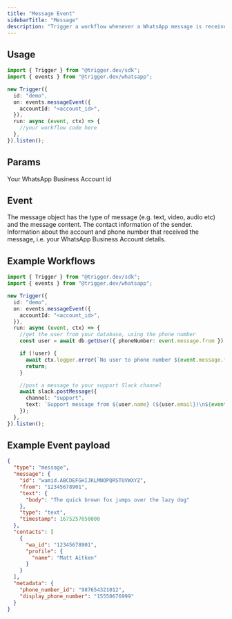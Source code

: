 ```yaml
---
title: "Message Event"
sidebarTitle: "Message"
description: "Trigger a workflow whenever a WhatsApp message is received in your WhatsApp Business Account"
---
```


## Usage

```ts
import { Trigger } from "@trigger.dev/sdk";
import { events } from "@trigger.dev/whatsapp";

new Trigger({
  id: "demo",
  on: events.messageEvent({
    accountId: "<account_id>",
  }),
  run: async (event, ctx) => {
    //your workflow code here
  },
}).listen();
```

## Params

<ParamField path="accountId" type="string" required={true}>
  Your WhatsApp Business Account id
</ParamField>

## Event

<ResponseField name="message" type="object" required={true}>
  The message object has the type of message (e.g. text, video, audio etc) and
  the message content.
</ResponseField>

<ResponseField name="contacts" type="object" required={true}>
  The contact information of the sender.
</ResponseField>

<ResponseField name="metadata" type="object" required={true}>
  Information about the account and phone number that received the message, i.e.
  your WhatsApp Business Account details.
</ResponseField>

## Example Workflows

<CodeGroup>

```typescript post a message to your support Slack channel
import { Trigger } from "@trigger.dev/sdk";
import { events } from "@trigger.dev/whatsapp";

new Trigger({
  id: "demo",
  on: events.messageEvent({
    accountId: "<account_id>",
  }),
  run: async (event, ctx) => {
    //get the user from your database, using the phone number
    const user = await db.getUser({ phoneNumber: event.message.from });

    if (!user) {
      await ctx.logger.error(`No user to phone number ${event.message.from}`);
      return;
    }

    //post a message to your support Slack channel
    await slack.postMessage({
      channel: "support",
      text: `Support message from ${user.name} (${user.email})\n${event.message.body}`,
    });
  },
}).listen();
```

</CodeGroup>

## Example Event payload

```json
{
  "type": "message",
  "message": {
    "id": "wamid.ABCDEFGHIJKLMNOPQRSTUVWXYZ",
    "from": "12345678901",
    "text": {
      "body": "The quick brown fox jumps over the lazy dog"
    },
    "type": "text",
    "timestamp": 1675257050000
  },
  "contacts": [
    {
      "wa_id": "12345678901",
      "profile": {
        "name": "Matt Aitken"
      }
    }
  ],
  "metadata": {
    "phone_number_id": "987654321012",
    "display_phone_number": "15550676999"
  }
}
```
